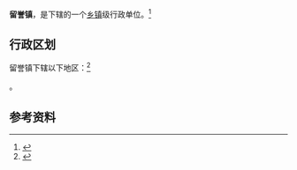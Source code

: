 {{中国乡级行政区|14/11/25/104/000}}

'''留誉镇'''，是{{PRC admin/fullname|14/11/25/104/000|3}}下辖的一个[[乡镇|乡镇]]级行政单位。<ref>{{PRC admin/ref sgc|{{PRC admin/parent|14/11/25/104/000}}}}</ref>

== 行政区划 ==

留誉镇下辖以下地区：<ref>{{PRC admin/ref sgc|14/11/25/104/000}}</ref>

{{PRC admin/children|14/11/25/104/000}}。

== 参考资料 ==

{{reflist}}

{{行政区划小作品}}
{{PRC admin/navcat|14/11/25/104/000}}